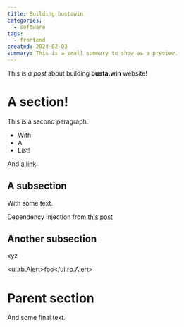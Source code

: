 ```yaml
---
title: Building bustawin
categories:
  - software
tags:
  - frontend
created: 2024-02-03
summary: This is a small summary to show as a preview.
---
```







This is *a post* about building **busta.win** website!


# A section!

This is a second paragraph.

- With
- A
- List!

And [a link](https://link.com).

## A subsection

With some text.

Dependency injection
from [this post](https://sergiodxa.com/articles/dependency-injection-in-remix-loaders-and-actions)

## Another subsection

xyz

<ui.rb.Alert>foo</ui.rb.Alert>

# Parent section

And some final text.
